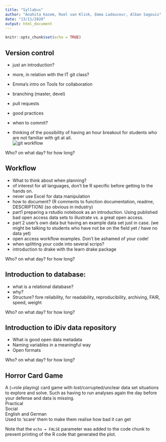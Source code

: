 ```yaml
---
title: "Syllabus"
author: "Anahita Kazem, Roel van Klink, Emma Ladouceur, Alban Sagouis"
date: "13/11/2020"
output: html_document
---
```


```r
knitr::opts_chunk$set(echo = TRUE)
```


## Version control
 - just an introduction?
 - more, in relation with the IT git class?
 - Emma's intro on Tools for collaboration
 - branching (master, devel)
 - pull requests
 - good practices
 - when to commit?

 - thinking of the possibility of having an hour breakout for students who are not familiar with git at all.  
 ![git workflow](git-workflow.png)

Who? on what day? for how long?

## Workflow
 - What to think about when planning?
 - of interest for all languages, don't be R specific before getting to the hands on.
 - never use Excel for data manipulation
 - how to document? (R comments to function documentation, readme, DESCRIPTION) (so obvious in industry)
 - part1 preparing a rstudio notebook as an introduction. Using published bad open access data sets to illustrate vs. a great open access.
 - part 2 user's own data but having an example data set just in case. (we might be talking to students who have not be on the field yet / have no data yet)
 - open access workflow examples. Don't be ashamed of your code!
 - when splitting your code into several scrips?
 - introduction to drake with the learn drake package  

Who? on what day? for how long?

## Introduction to database:
 - what is a relational database?
 - why?
 - Structure? fore reliability, for readability, reproducibility, archiving, FAIR, speed, weight

Who? on what day? for how long?  

## Introduction to iDiv data repository
 - What is good open data metadata
 - Naming variables in a meaningful way
 - Open formats
 
Who? on what day? for how long?  

## Horror Card Game  
A (~role playing) card game with lost/corrupted/unclear data set situations to explore and solve. Such as having to run analyses again the day before your defense and data is missing.  
Practical  
Social  
English and German  
Used to 'scare' them to make them realise how bad it can get  

Note that the `echo = FALSE` parameter was added to the code chunk to prevent printing of the R code that generated the plot.  
  
  
  
